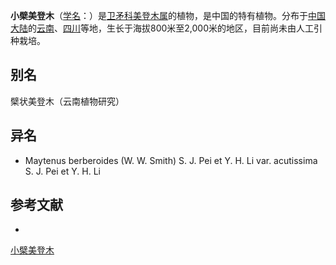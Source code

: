 {{Speciesbox
| name = 小檗美登木
| status = 
| status_system = 
| image =
| genus = Maytenus
| species = berberoides
| authority = (W. W. Smith) S. J. Pei et Y. H. Li
}}

'''小檗美登木'''（[[学名|学名]]：{{lang|la|''Maytenus berberoides''}}）是[[卫矛科|卫矛科]][[美登木属|美登木属]]的植物，是中国的特有植物。分布于[[中国大陆|中国大陆]]的[[云南|云南]]、[[四川|四川]]等地，生长于海拔800米至2,000米的地区，目前尚未由人工引种栽培。

== 别名 ==
檗状美登木（云南植物研究）

== 异名 ==
* Maytenus berberoides (W. W. Smith) S. J. Pei et Y. H. Li var. acutissima S. J. Pei et Y. H. Li

== 参考文献 ==
<div class="references-small">
* {{cite web| url =http://www.bioinfo.cn/db05/KmzwSpecies.php?action=view&id=2964| title =小檗美登木| work =《中国高等植物数据库全库》| publisher =中国科学院微生物研究所| author =昆明植物研究所| accessdate =2009-02-23| deadurl =yes| archiveurl =https://web.archive.org/web/20160305080627/http://www.bioinfo.cn/db05/KmzwSpecies.php?action=view&id=2964| archivedate =2016-03-05}}
</div>
{{Taxonbar|from=Q10959361}}

[[Category:美登木属|小檗美登木]]


{{植物小作品}}